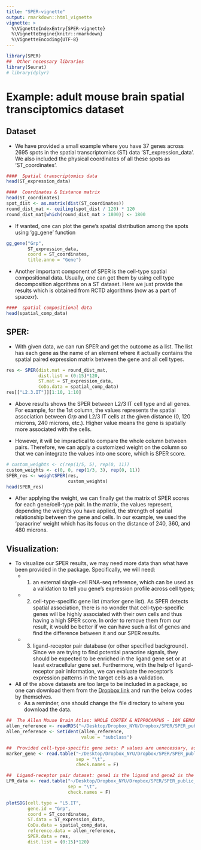 ```yaml
---
title: "SPER-vignette"
output: rmarkdown::html_vignette
vignette: >
  %\VignetteIndexEntry{SPER-vignette}
  %\VignetteEngine{knitr::rmarkdown}
  %\VignetteEncoding{UTF-8}
---
```


```r
library(SPER)
##  Other necessary libraries
library(Seurat)
# library(dplyr)
```

# Example: adult mouse brain spatial transciptomics dataset

## Dataset
- We have provided a small example where you have 37 genes across 2695 spots in the spatial transcriptomics (ST) data 'ST_expression_data'. We also included the physical coordinates of all these spots as 'ST_coordinates'. 
  
```r
####  Spatial transcriptomics data
head(ST_expression_data)

####  Coordinates & Distance matrix
head(ST_coordinates)
spot_dist <- as.matrix(dist(ST_coordinates))
round_dist_mat <- ceiling(spot_dist / 120) * 120
round_dist_mat[which(round_dist_mat > 1800)] <- 1800
```

- If wanted, one can plot the gene's spatial distribution among the spots using 'gg_gene' function

```r
gg_gene("Grp",
        ST_expression_data,
        coord = ST_coordinates,
        title.anno = "Gene")
```

- Another important component of SPER is the cell-type spatial compositional data. Usually, one can get them by using cell type decomposition algorithms on a ST dataset. Here we just provide the results which is obtained from RCTD algorithms (now as a part of spacexr).

```r
####  spatial compositional data
head(spatial_comp_data)
```


## SPER: 
- With given data, we can run SPER and get the outcome as a list. The list has each gene as the name of an element where it actually contains the spatial paired expression matrix between the gene and all cell types. 

```r
res <- SPER(dist.mat = round_dist_mat,
            dist.list = (0:15)*120,
            ST.mat = ST_expression_data,
            CoDa.data = spatial_comp_data)
res[["L2.3.IT"]][1:10, 1:10]
```

- Above results shows the SPER between L2/3 IT cell type and all genes. For example, for the 1st column, the values represents the spatial association between *Grp* and L2/3 IT cells at the given distance (0, 120 microns, 240 microns, etc.). Higher value means the gene is spatially more associated with the cells. 

- However, it will be impractical to compare the whole column between pairs. Therefore, we can apply a customized weight on the column so that we can integrate the values into one score, which is SPER score.

```r
# custom_weights <- c(rep(1/5, 5), rep(0, 11))
custom_weights <- c(0, 0, rep(1/3, 3), rep(0, 11))
SPER_res <- weightSPER(res,
                       custom_weights)
head(SPER_res)
```

- After applying the weight, we can finally get the matrix of SPER scores for each gene/cell-type pair. In the matrix, the values represent, depending the weights you have applied, the strength of spatial relationship between the gene and cells. In our example, we used the 'paracrine' weight which has its focus on the distance of 240, 360, and 480 microns.

## Visualization:

- To visualize our SPER results, we may need more data than what have been provided in the package. Specifically, we will need: 
  - 1) an external single-cell RNA-seq reference, which can be used as a validation to tell you gene's expression profile across cell types; 
  - 2) cell-type-specific gene list (marker gene list). As SPER detects spatial association, there is no wonder that cell-type-specific genes will be highly associated with their own cells and thus having a high SPER score. In order to remove them from our result, it would be better if we can have such a list of genes and find the difference between it and our SPER results.
  - 3) ligand-receptor pair database (or other specified background). Since we are trying to find potential paracrine signals, they should be expected to be enriched in the ligand gene set or at least extracellular gene set. Furthermore, with the help of ligand-receptor pair information, we can evaluate the receptor's expression patterns in the target cells as a validation. 
  
- All of the above datasets are too large to be included in a package, so one can download them from the [Dropbox link](https://www.dropbox.com/scl/fo/pep07jjid71rr72voeeik/h?rlkey=2agyojo1ugf5l61bqtal6hjy0&dl=0) and run the below codes by themselves. 
  - As a reminder, one should change the file directory to where you download the data. 
  
```r
##  The Allen Mouse Brain Atlas: WHOLE CORTEX & HIPPOCAMPUS - 10X GENOMICS
allen_reference <- readRDS("~/Desktop/Dropbox_NYU/Dropbox/SPER/SPER_public_data/allen_reference_SCT.rds")
allen_reference <- SetIdent(allen_reference,
                            value = "subclass")

##  Provided cell-type-specific gene sets: P values are unnecessary, as long as it includes 'Gene' and 'Type'
marker_gene <- read.table("~/Desktop/Dropbox_NYU/Dropbox/SPER/SPER_public_data/Marker_gene.txt", 
                          sep = "\t",
                          check.names = F)

##  Ligand-receptor pair dataset: gene1 is the ligand and gene2 is the receptor
LPR_data <- read.table("~/Desktop/Dropbox_NYU/Dropbox/SPER/SPER_public_data/Mouse_LRP_data.txt", 
                       sep = "\t",
                       check.names = F)
```

```r
plotSDG(cell.type = "L5.IT",
        gene.id = "Grp",
        coord = ST_coordinates,
        ST.data = ST_expression_data,
        CoDa.data = spatial_comp_data,
        reference.data = allen_reference,
        SPER.data = res,
        dist.list = (0:15)*120)
```











